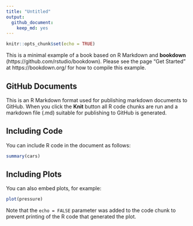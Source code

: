 ---
title: "Untitled"
output: 
  github_document:
    keep_md: yes
---

```{r setup, include=FALSE}
knitr::opts_chunk$set(echo = TRUE)
```

This is a minimal example of a book based on R Markdown and **bookdown** (https://github.com/rstudio/bookdown). Please see the page "Get Started" at https://bookdown.org/ for how to compile this example.

## GitHub Documents

This is an R Markdown format used for publishing markdown documents to GitHub. When you click the **Knit** button all R code chunks are run and a markdown file (.md) suitable for publishing to GitHub is generated.

## Including Code

You can include R code in the document as follows:

```{r cars}
summary(cars)
```

## Including Plots

You can also embed plots, for example:

```{r pressure, echo=FALSE}
plot(pressure)
```

Note that the `echo = FALSE` parameter was added to the code chunk to prevent printing of the R code that generated the plot.
